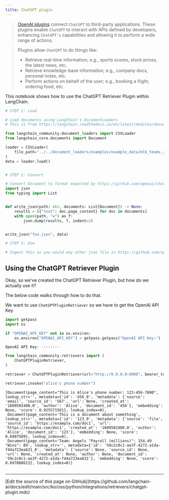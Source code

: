 ```yaml
---
title: ChatGPT plugin
---
```


>[OpenAI plugins](https://platform.openai.com/docs/plugins/introduction) connect `ChatGPT` to third-party applications. These plugins enable `ChatGPT` to interact with APIs defined by developers, enhancing `ChatGPT's` capabilities and allowing it to perform a wide range of actions.

>Plugins allow `ChatGPT` to do things like:
>
>- Retrieve real-time information; e.g., sports scores, stock prices, the latest news, etc.
>- Retrieve knowledge-base information; e.g., company docs, personal notes, etc.
>- Perform actions on behalf of the user; e.g., booking a flight, ordering food, etc.

This notebook shows how to use the ChatGPT Retriever Plugin within LangChain.

```python
# STEP 1: Load

# Load documents using LangChain's DocumentLoaders
# This is from https://langchain.readthedocs.io/en/latest/modules/document_loaders/examples/csv.html

from langchain_community.document_loaders import CSVLoader
from langchain_core.documents import Document

loader = CSVLoader(
    file_path="../../document_loaders/examples/example_data/mlb_teams_2012.csv"
)
data = loader.load()


# STEP 2: Convert

# Convert Document to format expected by https://github.com/openai/chatgpt-retrieval-plugin
import json
from typing import List


def write_json(path: str, documents: List[Document]) -> None:
    results = [{"text": doc.page_content} for doc in documents]
    with open(path, "w") as f:
        json.dump(results, f, indent=2)


write_json("foo.json", data)

# STEP 3: Use

# Ingest this as you would any other json file in https://github.com/openai/chatgpt-retrieval-plugin/tree/main/scripts/process_json
```

## Using the ChatGPT Retriever Plugin

Okay, so we've created the ChatGPT Retriever Plugin, but how do we actually use it?

The below code walks through how to do that.

We want to use `ChatGPTPluginRetriever` so we have to get the OpenAI API Key.

```python
import getpass
import os

if "OPENAI_API_KEY" not in os.environ:
    os.environ["OPENAI_API_KEY"] = getpass.getpass("OpenAI API Key:")
```

```output
OpenAI API Key: ········
```

```python
from langchain_community.retrievers import (
    ChatGPTPluginRetriever,
)
```

```python
retriever = ChatGPTPluginRetriever(url="http://0.0.0.0:8000", bearer_token="foo")
```

```python
retriever.invoke("alice's phone number")
```

```output
[Document(page_content="This is Alice's phone number: 123-456-7890", lookup_str='', metadata={'id': '456_0', 'metadata': {'source': 'email', 'source_id': '567', 'url': None, 'created_at': '1609592400.0', 'author': 'Alice', 'document_id': '456'}, 'embedding': None, 'score': 0.925571561}, lookup_index=0),
 Document(page_content='This is a document about something', lookup_str='', metadata={'id': '123_0', 'metadata': {'source': 'file', 'source_id': 'https://example.com/doc1', 'url': 'https://example.com/doc1', 'created_at': '1609502400.0', 'author': 'Alice', 'document_id': '123'}, 'embedding': None, 'score': 0.6987589}, lookup_index=0),
 Document(page_content='Team: Angels "Payroll (millions)": 154.49 "Wins": 89', lookup_str='', metadata={'id': '59c2c0c1-ae3f-4272-a1da-f44a723ea631_0', 'metadata': {'source': None, 'source_id': None, 'url': None, 'created_at': None, 'author': None, 'document_id': '59c2c0c1-ae3f-4272-a1da-f44a723ea631'}, 'embedding': None, 'score': 0.697888613}, lookup_index=0)]
```

```python

```

---

<Callout icon="pen-to-square" iconType="regular">
  [Edit the source of this page on GitHub](https://github.com/langchain-ai/docs/edit/main/src/ko/oss/python/integrations/retrievers/chatgpt-plugin.mdx)
</Callout>
